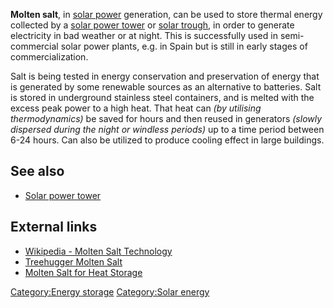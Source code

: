 {{copyedit|This is a mash of content from other pages - needs to be tidied and expanded.}}

'''Molten salt''', in [[solar power]] generation, can be used to store thermal energy collected by a [[solar power tower]] or [[solar trough]], in order to generate electricity in bad weather or at night. This is successfully used in semi-commercial solar power plants, e.g. in Spain{{expand}} but is still in early stages of commercialization. 

Salt is being tested in energy conservation and preservation of energy that is generated by some renewable sources as an alternative to batteries. Salt is stored in underground stainless steel containers, and is melted with the excess peak power to a high heat. That heat can ''(by utilising thermodynamics)'' be saved for hours and then reused in generators ''(slowly dispersed during the night or windless periods)'' up to a time period between 6-24 hours. Can also be utilized to produce cooling effect in large buildings.

== See also ==

* [[Solar power tower]]

== External links ==

* [http://en.wikipedia.org/wiki/Thermal_energy_storage#Molten_salt_technology Wikipedia - Molten Salt Technology]
* [http://www.treehugger.com/files/2008/01/molten_salt_as.php Treehugger Molten Salt]
* [http://www.reuk.co.uk/Molten-Salt-for-Heat-Storage.htm Molten Salt for Heat Storage]

[[Category:Energy storage]]
[[Category:Solar energy]]